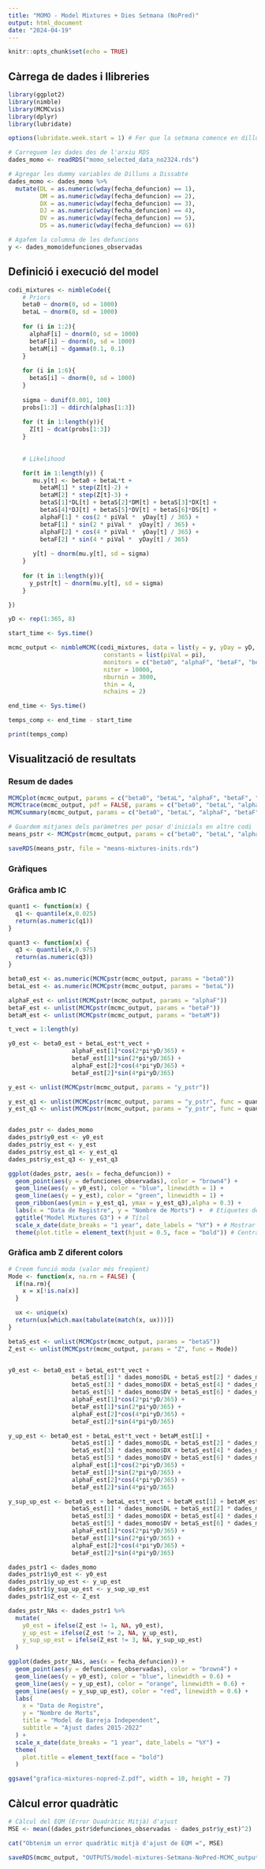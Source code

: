 ---
title: "MOMO - Model Mixtures + Dies Setmana (NoPred)"
output: html_document
date: "2024-04-19"
---

```{r setup, include=FALSE}
knitr::opts_chunk$set(echo = TRUE)
```


## Càrrega de dades i llibreries

```{r}
library(ggplot2)
library(nimble)
library(MCMCvis)
library(dplyr)
library(lubridate)

options(lubridate.week.start = 1) # Fer que la setmana comence en dilluns
```

```{r}
# Carreguem les dades des de l'arxiu RDS
dades_momo <- readRDS("momo_selected_data_no2324.rds")

# Agregar les dummy variables de Dilluns a Dissabte
dades_momo <- dades_momo %>%
  mutate(DL = as.numeric(wday(fecha_defuncion) == 1),
         DM = as.numeric(wday(fecha_defuncion) == 2),
         DX = as.numeric(wday(fecha_defuncion) == 3),
         DJ = as.numeric(wday(fecha_defuncion) == 4),
         DV = as.numeric(wday(fecha_defuncion) == 5),
         DS = as.numeric(wday(fecha_defuncion) == 6))

# Agafem la columna de les defuncions
y <- dades_momo$defunciones_observadas
```

## Definició i execució del model

```{r}
codi_mixtures <- nimbleCode({
    # Priors
    beta0 ~ dnorm(0, sd = 1000)
    betaL ~ dnorm(0, sd = 1000)
    
    for (i in 1:2){
      alphaF[i] ~ dnorm(0, sd = 1000)
      betaF[i] ~ dnorm(0, sd = 1000)
      betaM[i] ~ dgamma(0.1, 0.1)
    }
    
    for (i in 1:6){
      betaS[i] ~ dnorm(0, sd = 1000)
    }
    
    sigma ~ dunif(0.001, 100)
    probs[1:3] ~ ddirch(alphas[1:3])
    
    for (t in 1:length(y)){
      Z[t] ~ dcat(probs[1:3])
    }
    
    
    # Likelihood

    for(t in 1:length(y)) {
       mu.y[t] <- beta0 + betaL*t +
         betaM[1] * step(Z[t]-2) +
         betaM[2] * step(Z[t]-3) +
         betaS[1]*DL[t] + betaS[2]*DM[t] + betaS[3]*DX[t] +
         betaS[4]*DJ[t] + betaS[5]*DV[t] + betaS[6]*DS[t] +
         alphaF[1] * cos(2 * piVal *  yDay[t] / 365) +
         betaF[1] * sin(2 * piVal *  yDay[t] / 365) +
         alphaF[2] * cos(4 * piVal *  yDay[t] / 365) +
         betaF[2] * sin(4 * piVal *  yDay[t] / 365)
         
       y[t] ~ dnorm(mu.y[t], sd = sigma)
    }
    
    for (t in 1:length(y)){
      y_pstr[t] ~ dnorm(mu.y[t], sd = sigma)
    }

})

yD <- rep(1:365, 8)

start_time <- Sys.time()

mcmc_output <- nimbleMCMC(codi_mixtures, data = list(y = y, yDay = yD, alphas = c(1/2, 1/2, 1/2), DL = dades_momo$DL, DM = dades_momo$DM, DX = dades_momo$DX, DJ = dades_momo$DJ, DV = dades_momo$DV, DS = dades_momo$DS),
                           constants = list(piVal = pi),
                           monitors = c("beta0", "alphaF", "betaF", "betaL", "betaM", "betaS", "probs", "Z", "y_pstr"), 
                           niter = 10000,
                           nburnin = 3000,
                           thin = 4,
                           nchains = 2)

end_time <- Sys.time()

temps_comp <- end_time - start_time

print(temps_comp)
```

## Visualització de resultats

### Resum de dades

```{r}
MCMCplot(mcmc_output, params = c("beta0", "betaL", "alphaF", "betaF", "betaM", "betaS", "probs"))
MCMCtrace(mcmc_output, pdf = FALSE, params = c("beta0", "betaL", "alphaF", "betaF", "betaM", "betaS", "probs"))
MCMCsummary(mcmc_output, params = c("beta0", "betaL", "alphaF", "betaF", "betaM", "betaS", "probs"))
```

```{r}
# Guardem mitjanes dels paràmetres per posar d'inicials en altre codi
means_pstr <- MCMCpstr(mcmc_output, params = c("beta0", "betaL", "alphaF", "betaF", "betaS", "betaM", "probs"))

saveRDS(means_pstr, file = "means-mixtures-inits.rds")
```

### Gràfiques
### Gràfica amb IC

```{r}
quant1 <- function(x) {
  q1 <- quantile(x,0.025)
  return(as.numeric(q1))
}

quant3 <- function(x) {
  q3 <- quantile(x,0.975)
  return(as.numeric(q3))
}

beta0_est <- as.numeric(MCMCpstr(mcmc_output, params = "beta0"))
betaL_est <- as.numeric(MCMCpstr(mcmc_output, params = "betaL"))

alphaF_est <- unlist(MCMCpstr(mcmc_output, params = "alphaF"))
betaF_est <- unlist(MCMCpstr(mcmc_output, params = "betaF"))
betaM_est <- unlist(MCMCpstr(mcmc_output, params = "betaM"))

t_vect = 1:length(y)

y0_est <- beta0_est + betaL_est*t_vect + 
                  alphaF_est[1]*cos(2*pi*yD/365) + 
                  betaF_est[1]*sin(2*pi*yD/365) + 
                  alphaF_est[2]*cos(4*pi*yD/365) + 
                  betaF_est[2]*sin(4*pi*yD/365)

y_est <- unlist(MCMCpstr(mcmc_output, params = "y_pstr"))

y_est_q1 <- unlist(MCMCpstr(mcmc_output, params = "y_pstr", func = quant1))
y_est_q3 <- unlist(MCMCpstr(mcmc_output, params = "y_pstr", func = quant3))


dades_pstr <- dades_momo
dades_pstr$y0_est <- y0_est
dades_pstr$y_est <- y_est
dades_pstr$y_est_q1 <- y_est_q1
dades_pstr$y_est_q3 <- y_est_q3

ggplot(dades_pstr, aes(x = fecha_defuncion)) +
  geom_point(aes(y = defunciones_observadas), color = "brown4") +
  geom_line(aes(y = y0_est), color = "blue", linewidth = 1) +
  geom_line(aes(y = y_est), color = "green", linewidth = 1) +
  geom_ribbon(aes(ymin = y_est_q1, ymax = y_est_q3),alpha = 0.3) +
  labs(x = "Data de Registre", y = "Nombre de Morts") +  # Etiquetes dels eixos
  ggtitle("Model Mixtures G3") + # Títol
  scale_x_date(date_breaks = "1 year", date_labels = "%Y") + # Mostrar cada any a l'eix x
  theme(plot.title = element_text(hjust = 0.5, face = "bold")) # Centrar el títol

```

### Gràfica amb Z diferent colors
```{r}
# Creem funció moda (valor més freqüent)
Mode <- function(x, na.rm = FALSE) {
  if(na.rm){
    x = x[!is.na(x)]
  }

  ux <- unique(x)
  return(ux[which.max(tabulate(match(x, ux)))])
}

betaS_est <- unlist(MCMCpstr(mcmc_output, params = "betaS"))
Z_est <- unlist(MCMCpstr(mcmc_output, params = "Z", func = Mode))


y0_est <- beta0_est + betaL_est*t_vect + 
                  betaS_est[1] * dades_momo$DL + betaS_est[2] * dades_momo$DM + 
                  betaS_est[3] * dades_momo$DX + betaS_est[4] * dades_momo$DJ + 
                  betaS_est[5] * dades_momo$DV + betaS_est[6] * dades_momo$DS +
                  alphaF_est[1]*cos(2*pi*yD/365) + 
                  betaF_est[1]*sin(2*pi*yD/365) + 
                  alphaF_est[2]*cos(4*pi*yD/365) + 
                  betaF_est[2]*sin(4*pi*yD/365)

y_up_est <- beta0_est + betaL_est*t_vect + betaM_est[1] + 
                  betaS_est[1] * dades_momo$DL + betaS_est[2] * dades_momo$DM + 
                  betaS_est[3] * dades_momo$DX + betaS_est[4] * dades_momo$DJ + 
                  betaS_est[5] * dades_momo$DV + betaS_est[6] * dades_momo$DS +
                  alphaF_est[1]*cos(2*pi*yD/365) + 
                  betaF_est[1]*sin(2*pi*yD/365) + 
                  alphaF_est[2]*cos(4*pi*yD/365) + 
                  betaF_est[2]*sin(4*pi*yD/365)

y_sup_up_est <- beta0_est + betaL_est*t_vect + betaM_est[1] + betaM_est[2] + 
                  betaS_est[1] * dades_momo$DL + betaS_est[2] * dades_momo$DM + 
                  betaS_est[3] * dades_momo$DX + betaS_est[4] * dades_momo$DJ + 
                  betaS_est[5] * dades_momo$DV + betaS_est[6] * dades_momo$DS +
                  alphaF_est[1]*cos(2*pi*yD/365) + 
                  betaF_est[1]*sin(2*pi*yD/365) + 
                  alphaF_est[2]*cos(4*pi*yD/365) + 
                  betaF_est[2]*sin(4*pi*yD/365)

dades_pstr1 <- dades_momo
dades_pstr1$y0_est <- y0_est
dades_pstr1$y_up_est <- y_up_est
dades_pstr1$y_sup_up_est <- y_sup_up_est
dades_pstr1$Z_est <- Z_est

dades_pstr_NAs <- dades_pstr1 %>%
  mutate(
    y0_est = ifelse(Z_est != 1, NA, y0_est),
    y_up_est = ifelse(Z_est != 2, NA, y_up_est),
    y_sup_up_est = ifelse(Z_est != 3, NA, y_sup_up_est)
  )

ggplot(dades_pstr_NAs, aes(x = fecha_defuncion)) +
  geom_point(aes(y = defunciones_observadas), color = "brown4") +
  geom_line(aes(y = y0_est), color = "blue", linewidth = 0.6) +
  geom_line(aes(y = y_up_est), color = "orange", linewidth = 0.6) +
  geom_line(aes(y = y_sup_up_est), color = "red", linewidth = 0.6) +
  labs(
    x = "Data de Registre", 
    y = "Nombre de Morts",
    title = "Model de Barreja Independent",
    subtitle = "Ajust dades 2015-2022"
  ) +
  scale_x_date(date_breaks = "1 year", date_labels = "%Y") +
  theme(
    plot.title = element_text(face = "bold")
  )
```

```{r}
ggsave("grafica-mixtures-nopred-Z.pdf", width = 10, height = 7)
```

## Càlcul error quadràtic

```{r}
# Càlcul del EQM (Error Quadràtic Mitjà) d'ajust
MSE <- mean((dades_pstr$defunciones_observadas - dades_pstr$y_est)^2)

cat("Obtenim un error quadràtic mitjà d'ajust de EQM =", MSE)
```
```{r}
saveRDS(mcmc_output, "OUTPUTS/model-mixtures-Setmana-NoPred-MCMC_output.RDS")
```
